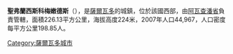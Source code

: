 {{expand|time=2015-04-20T16:45:53+00:00}}
{{refimprove|time=2015-04-20T16:45:53+00:00}}
{{Coord|13|51|N|90|1|W|display=title}}

'''聖弗蘭西斯科梅嫩德斯'''（{{lang-es|San Francisco Menéndez}}），是[[薩爾瓦多|薩爾瓦多]]的城鎮，位於該國西部，由[[阿瓦查潘省|阿瓦查潘省]]負責管轄，面積226.13平方公里，海拔高度224米，2007年人口44,967，人口密度每平方公里198.85人。

{{ElSalvador-geo-stub}}
[[Category:薩爾瓦多城市|Category:薩爾瓦多城市]]
